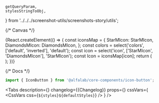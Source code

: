 

    getQueryParam,
    stylesStringToObj,
} from '../../../screenshot-utils/screenshots-story/utils';

<Meta title='Components/IconButton' component={IconButton} id='IconButton' />

{/* Canvas */}

<Story name='IconButton'>
    {React.createElement(() => {
        const iconsMap = {
            StarMIcon: StarMIcon,
            DiamondsMIcon: DiamondsMIcon,
        };
        const colors = select('colors', ['default', 'inverted'], 'default');
        const icon = select('icon', ['StarMIcon', 'DiamondsMIcon'], 'StarMIcon');
        const Icon = iconsMap[icon];
        return (
            <div
                style={{
                    backgroundColor:
                        colors === 'inverted'
                            ? 'var(--color-light-bg-primary-inverted)'
                            : 'transparent',
                    padding: '8px',
                    position: 'absolute',
                    top: 0,
                    left: 0,
                    right: 0,
                    bottom: 0,
                    ...stylesStringToObj(getQueryParam('wrapperStyles')),
                }}
            >
                <IconButton
                    size={select('size', ['xxs', 'xs', 's'], 's')}
                    view={select(
                        'view',
                        ['primary', 'secondary', 'tertiary', 'negative', 'transparent'],
                        'primary',
                    )}
                    icon={Icon}
                    colors={colors}
                    disabled={boolean('disabled', false)}
                    loading={boolean('loading', false)}
                />
            </div>
        );
    })}
</Story>

{/* Docs */}

<ComponentHeader
    name='IconButton'
    design='https://www.figma.com/file/cdNnkh2QdxuvYLrBm4cubM/Web-%3A%3A-Core-Default-Components?type=design&node-id=89333%3A120735&mode=design&t=Itgzojk9BOtPqYkS-1'
/>

```jsx
import { IconButton } from '@alfalab/core-components/icon-button';
```

<Tabs
    description={<Description />}
    changelog={<Markdown>{Changelog}</Markdown>}
    props={<ArgsTable of={IconButtonTS} />}
    cssVars={
        <CssVars
            css={`
                ${styles}${defaultStyles}
            `}
        />
    }
/>
